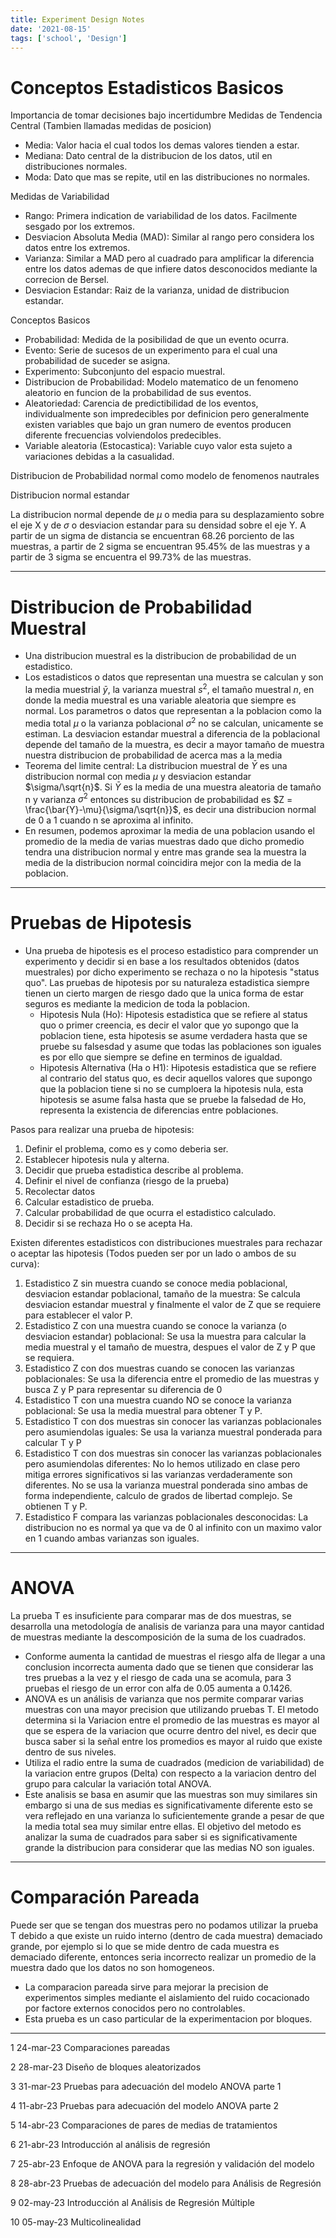 ```yaml
---
title: Experiment Design Notes
date: '2021-08-15'
tags: ['school', 'Design']
---
```


# Conceptos Estadisticos Basicos #

Importancia de tomar decisiones bajo incertidumbre
Medidas de Tendencia Central (Tambien llamadas medidas de posicion)

* Media: Valor hacia el cual todos los demas valores tienden a estar.
* Mediana: Dato central de la distribucion de los datos, util en distribuciones normales.
* Moda: Dato que mas se repite, util en las distribuciones no normales.

Medidas de Variabilidad

* Rango: Primera indication de variabilidad de los datos. Facilmente sesgado por los extremos.
* Desviacion Absoluta Media (MAD): Similar al rango pero considera los datos entre los extremos.
* Varianza: Similar a MAD pero al cuadrado para amplificar la diferencia entre los datos ademas de que infiere datos desconocidos mediante la correcion de Bersel.
* Desviacion Estandar: Raiz de la varianza, unidad de distribucion estandar.

Conceptos Basicos

* Probabilidad: Medida de la posibilidad de que un evento ocurra.
* Evento: Serie de sucesos de un experimento para el cual una probabilidad de suceder se asigna.
* Experimento: Subconjunto del espacio muestral.
* Distribucion de Probabilidad: Modelo matematico de un fenomeno aleatorio en funcion de la probabilidad de sus eventos.
* Aleatoriedad: Carencia de predictibilidad de los eventos, individualmente son impredecibles por definicion pero generalmente existen variables que bajo un gran numero de eventos producen diferente frecuencias volviendolos predecibles.
* Variable aleatoria (Estocastica): Variable cuyo valor esta sujeto a variaciones debidas a la casualidad.

Distribucion de Probabilidad normal como modelo de fenomenos nautrales

Distribucion normal estandar

La distribucion normal depende de $\mu$ o media para su desplazamiento sobre el eje X y de $\sigma$ o desviacion estandar para su densidad sobre el eje Y.
A partir de un sigma de distancia se encuentran 68.26 porciento de las muestras, a partir de 2 sigma se encuentran 95.45% de las muestras y a partir de 3 sigma se encuentra el 99.73% de las muestras.

***

# Distribucion de Probabilidad Muestral #

* Una distribucion muestral es la distribucion de probabilidad de un estadistico.
* Los estadisticos o datos que representan una muestra se calculan y son la media muestrial $\bar{y}$, la varianza muestral $s^2$, el tamaño muestral $n$, en donde la media muestral es una variable aleatoria que siempre es normal. Los parametros o datos que representan a la poblacion como la media total $\mu$ o la varianza poblacional $\sigma^2$ no se calculan, unicamente se estiman. La desviacion estandar muestral a diferencia de la poblacional depende del tamaño de la muestra, es decir a mayor tamaño de muestra nuestra distribucion de probabilidad de acerca mas a la media
* Teorema del limite central: La distribucion muestral de $\bar{Y}$ es una distribucion normal con media $\mu$ y desviacion estandar $\sigma/\sqrt{n}$. Si $\bar{Y}$ es la media de una muestra aleatoria de tamaño n y varianza $\sigma^2$ entonces su distribucion de probabilidad es $Z = \frac{\bar{Y}-\mu}{\sigma/\sqrt{n}}$, es decir una distribucion normal de 0 a 1 cuando n se aproxima al infinito.
* En resumen, podemos aproximar la media de una poblacion usando el promedio de la media de varias muestras dado que dicho promedio tendra una distribucion normal y entre mas grande sea la muestra la media de la distribucion normal coincidira mejor con la media de la poblacion.

***

# Pruebas de Hipotesis #

* Una prueba de hipotesis es el proceso estadistico para comprender un experimento y decidir si en base a los resultados obtenidos (datos muestrales) por dicho experimento se rechaza o no la hipotesis "status quo". Las pruebas de hipotesis por su naturaleza estadistica siempre tienen un cierto margen de riesgo dado que la unica forma de estar seguros es mediante la medicion de toda la poblacion.
	* Hipotesis Nula (Ho): Hipotesis estadistica que se refiere al status quo o primer creencia, es decir el valor que yo supongo que la poblacion tiene, esta hipotesis se asume verdadera hasta que se pruebe su falsesdad y asume que todas las poblaciones son iguales es por ello que siempre se define en terminos de igualdad.
	* Hipotesis Alternativa (Ha o H1): Hipotesis estadistica que se refiere al contrario del status quo, es decir aquellos valores que supongo que la poblacion tiene si no se cumploera la hipotesis nula, esta hipotesis se asume falsa hasta que se pruebe la falsedad de Ho, representa la existencia de diferencias entre poblaciones.

Pasos para realizar una prueba de hipotesis:

1. Definir el problema, como es y como deberia ser.
1. Establecer hipotesis nula y alterna.
1. Decidir que prueba estadistica describe al problema.
1. Definir el nivel de confianza (riesgo de la prueba)
1. Recolectar datos
1. Calcular estadistico de prueba.
1. Calcular probabilidad de que ocurra el estadistico calculado.
1. Decidir si se rechaza Ho o se acepta Ha.

Existen diferentes estadisticos con distribuciones muestrales para rechazar o aceptar las hipotesis (Todos pueden ser por un lado o ambos de su curva):

1. Estadistico Z sin muestra cuando se conoce media poblacional, desviacion estandar poblacional, tamaño de la muestra: Se calcula desviacion estandar muestral y finalmente el valor de Z que se requiere para establecer el valor P.
2. Estadistico Z con una muestra cuando se conoce la varianza (o desviacion estandar) poblacional: Se usa la muestra para calcular la media muestral y el tamaño de muestra, despues el valor de Z y P que se requiera.
3. Estadistico Z con dos muestras cuando se conocen las varianzas poblacionales: Se usa la diferencia entre el promedio de las muestras y busca Z y P para representar su diferencia de 0
4. Estadistico T con una muestra cuando NO se conoce la varianza poblacional: Se usa la media muestral para obtener T y P.
5. Estadistico T con dos muestras sin conocer las varianzas poblacionales pero asumiendolas iguales: Se usa la varianza muestral ponderada para calcular T y P
6. Estadistico T con dos muestras sin conocer las varianzas poblacionales pero asumiendolas diferentes: No lo hemos utilizado en clase pero mitiga errores significativos si las varianzas verdaderamente son diferentes. No se usa la varianza muestral ponderada sino ambas de forma independiente, calculo de grados de libertad complejo. Se obtienen T y P.
7. Estadistico F compara las varianzas poblacionales desconocidas: La distribucion no es normal ya que va de 0 al infinito con un maximo valor en 1 cuando ambas varianzas son iguales.

***

# ANOVA #

La prueba T es insuficiente para comparar mas de dos muestras, se desarrolla una metodología de analisis de varianza para una mayor cantidad de muestras mediante la descomposición de la suma de los cuadrados.

* Conforme aumenta la cantidad de muestras el riesgo alfa de llegar a una conclusion incorrecta aumenta dado que se tienen que considerar las tres pruebas a la vez y el riesgo de cada una se acomula, para 3 pruebas el riesgo de un error con alfa de 0.05 aumenta a 0.1426.
* ANOVA es un análisis de varianza que nos permite comparar varias muestras con una mayor precision que utilizando pruebas T. El metodo determina si la Variacion entre el promedio de las muestras es mayor al que se espera de la variacion que ocurre dentro del nivel, es decir que busca saber si la señal entre los promedios es mayor al ruido que existe dentro de sus niveles.
* Utiliza el radio entre la suma de cuadrados (medicion de variabilidad) de la variacion entre grupos (Delta) con respecto a la variacion dentro del grupo para calcular la variación total ANOVA.
* Este analisis se basa en asumir que las muestras son muy similares sin embargo si una de sus medias es significativamente diferente esto se vera reflejado en una varianza lo suficientemente grande a pesar de que la media total sea muy similar entre ellas. El objetivo del metodo es analizar la suma de cuadrados para saber si es significativamente grande la distribucion para considerar que las medias NO son iguales.

***

# Comparación Pareada #

Puede ser que se tengan dos muestras pero no podamos utilizar la prueba T debido a que existe un ruido interno (dentro de cada muestra) demaciado grande, por ejemplo si lo que se mide dentro de cada muestra es demaciado diferente, entonces seria incorrecto realizar un promedio de la muestra dado que los datos no son homogeneos.

* La comparacion pareada sirve para mejorar la precision de experimentos simples mediante el aislamiento del ruido cocacionado por factore externos conocidos pero no controlables.
* Esta prueba es un caso particular de la experimentacion por bloques.

***


1	24-mar-23	Comparaciones pareadas

2	28-mar-23	Diseño de bloques aleatorizados

3	31-mar-23	Pruebas para adecuación del modelo ANOVA parte 1

4	11-abr-23	Pruebas para adecuación del modelo ANOVA parte 2

5	14-abr-23	Comparaciones de pares de medias de tratamientos




6	21-abr-23	Introducción al análisis de regresión

7	25-abr-23	Enfoque de ANOVA para la regresión y validación del modelo

8	28-abr-23	Pruebas de adecuación del modelo para Análisis de Regresión

9	02-may-23	Introducción al Análisis de Regresión Múltiple

10	05-may-23	Multicolinealidad
